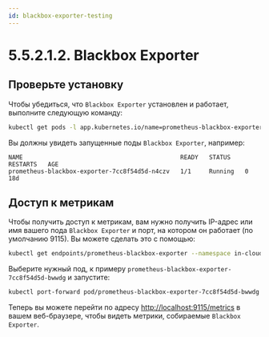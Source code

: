 ```yaml
---
id: blackbox-exporter-testing
---
```


# 5.5.2.1.2. Blackbox Exporter

## Проверьте установку

Чтобы убедиться, что `Blackbox Exporter` установлен и работает, выполните следующую команду:

```bash
kubectl get pods -l app.kubernetes.io/name=prometheus-blackbox-exporter --namespace in-cloud-blackbox
```

Вы должны увидеть запущенные поды `Blackbox Exporter`, например:

```
NAME                                            READY   STATUS    RESTARTS   AGE
prometheus-blackbox-exporter-7cc8f54d5d-n4czv   1/1     Running   0          18d

```

## Доступ к метрикам

Чтобы получить доступ к метрикам, вам нужно получить IP-адрес или имя вашего пода `Blackbox Exporter` и порт, на котором он работает (по умолчанию 9115). Вы можете сделать это с помощью:

```bash
kubectl get endpoints/prometheus-blackbox-exporter --namespace in-cloud-blackbox  -o json

```
Выберите нужный под, к примеру `prometheus-blackbox-exporter-7cc8f54d5d-bwwdg` и запустите:

```bash
kubectl port-forward pod/prometheus-blackbox-exporter-7cc8f54d5d-bwwdg 9115:9115 --namespace in-cloud-blackbox
```

Теперь вы можете перейти по адресу [http://localhost:9115/metrics](http://localhost:9115/metrics) в вашем веб-браузере, чтобы видеть метрики, собираемые `Blackbox Exporter`.

